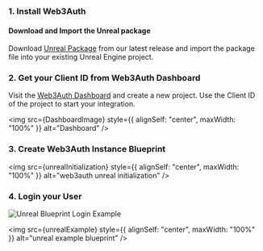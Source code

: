 
### 1. Install Web3Auth

#### Download and Import the Unreal package

Download [Unreal Package](https://github.com/Web3Auth/web3auth-unreal-sdk/releases) from our latest release and import the package file into your
existing Unreal Engine project.

### 2. Get your Client ID from Web3Auth Dashboard

Visit the [Web3Auth Dashboard](https://dashboard.web3auth.io) and create a new project. Use the Client ID of the project to start your integration.

<img src={DashboardImage} style={{ alignSelf: "center", maxWidth: "100%" }} alt="Dashboard" />

### 3. Create Web3Auth Instance Blueprint

<img src={unrealInitialization} style={{ alignSelf: "center", maxWidth: "100%" }} alt="web3auth unreal initialization" />

### 4. Login your User

![Unreal Blueprint Login Example](/content-hub/sdk/unreal/login.png)

<img src={unrealExample} style={{ alignSelf: "center", maxWidth: "100%" }} alt="unreal example blueprint" />
